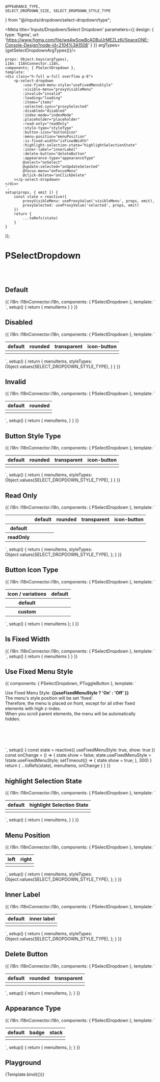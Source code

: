 


    APPEARANCE_TYPE,
    SELECT_DROPDOWN_SIZE, SELECT_DROPDOWN_STYLE_TYPE
} from "@/inputs/dropdown/select-dropdown/type";

<Meta title='Inputs/Dropdown/Select Dropdown' parameters={{
    design: {
        type: 'figma',
        url: 'https://www.figma.com/file/wq4wSowBcADBuUrMEZLz6i/SpaceONE-Console-Design?node-id=2104%3A1508'
    }
}} argTypes={getSelectDropdownArgTypes()}/>


    props: Object.keys(argTypes),
    i18n: I18nConnector.i18n,
    components: { PSelectDropdown },
    template: `
    <div class="h-full w-full overflow p-8">
        <p-select-dropdown
            :use-fixed-menu-style="useFixedMenuStyle"
            :visible-menu="proxyVisibleMenu"
            :invalid="invalid"
            :loading="loading"
            :items="items"
            :selected.sync="proxySelected"
            :disabled="disabled"
            :index-mode="indexMode"
            :placeholder="placeholder"
            :read-only="readOnly"
            :style-type="styleType"
            :button-icon="buttonIcon"
            :menu-position="menuPosition"
            :is-fixed-width="isFixedWidth"
            :highlight-selection-state="highlightSelectionState"
            :inner-label="innerLabel"
            :delete-button="deleteButton"
            :appearance-type="appearanceType"
            @select="onSelect"
            @update:selected="onUpdateSelected"
            @focus-menu="onFocusMenu"
            @click-delete="onClickDelete"
        ></p-select-dropdown>
    </div>
    `,
    setup(props, { emit }) {
        const state = reactive({
            proxyVisibleMenu: useProxyValue('visibleMenu', props, emit),
            proxySelected: useProxyValue('selected', props, emit)
        })
        return {
            ...toRefs(state)
        }
    }
});

# PSelectDropdown

<br />
<br />

## Default

<Canvas>
    <Story name="Basic" height={'300px'}>
        {{
            i18n: I18nConnector.i18n,
            components: { PSelectDropdown },
            template: `
    <div class="h-full w-full overflow">
        <p-select-dropdown :items="menuItems"></p-select-dropdown>
    </div>
    `,
            setup() {
                return {
                    menuItems
                }
            }
        }}
    </Story>
</Canvas>

## Disabled

<Canvas>
    <Story name="Disabled">
        {{
            i18n: I18nConnector.i18n,
            components: { PSelectDropdown },
            template: `
                            <table class="w-full border-separate border-spacing-1">
                                <thead>
                                    <tr>
                                        <th>default</th>
                                        <th>rounded</th>
                                        <th>transparent</th>
                                        <th>icon-button</th>
                                    </tr>
                                </thead>
                                <tbody>
                                    <tr>
                                        <th v-for="styleType in styleTypes" :key="styleType">
                                            <p-select-dropdown :items="menuItems" :styleType="styleType" class="m-2" disabled/>
                                        </th>
                                    </tr>
                                </tbody>
                            </table>
                        `,
            setup() {
                return {
                    menuItems,
                    styleTypes: Object.values(SELECT_DROPDOWN_STYLE_TYPE),
                }
            }
        }}
    </Story>
</Canvas>

## Invalid

<Canvas>
    <Story name="Invalid" height={'300px'}>
        {{
                    i18n: I18nConnector.i18n,
                    components: { PSelectDropdown },
                    template: `
                                    <table class="w-full border-separate border-spacing-1">
                                        <thead>
                                            <tr>
                                                <th>default</th>
                                                <th>rounded</th>
                                            </tr>
                                        </thead>
                                        <tbody>
                                            <tr>
                                                <th>
                                                    <p-select-dropdown :items="menuItems" class="m-2" invalid/>
                                                </th>
                                                <th>
                                                    <p-select-dropdown :items="menuItems" styleType="rounded" class="m-2" invalid/>
                                                </th>
                                            </tr>
                                        </tbody>
                                    </table>
                                `,
                    setup() {
                        return {
                            menuItems,
                        }
                    }
                }}
    </Story>
</Canvas>

## Button Style Type

<Canvas>
    <Story name="Button Style Type" height={'300px'}>
        {{
            i18n: I18nConnector.i18n,
            components: { PSelectDropdown },
            template: `
                <table class="w-full border-separate border-spacing-1">
                    <thead>
                        <tr>
                            <th>default</th>
                            <th>rounded</th>
                            <th>transparent</th>
                            <th>icon-button</th>
                        </tr>
                    </thead>
                    <tbody>
                        <tr>
                            <th v-for="styleType in styleTypes" :key="styleType">
                                <p-select-dropdown :items="menuItems" :styleType="styleType" class="m-2"/>
                            </th>
                        </tr>
                    </tbody>
                </table>
            `,
            setup() {
                return {
                    menuItems,
                    styleTypes: Object.values(SELECT_DROPDOWN_STYLE_TYPE),
                }
            }
        }}
    </Story>
</Canvas>

## Read Only

<Canvas>
    <Story name="Read Only" height={'300px'}>
        {{
            i18n: I18nConnector.i18n,
            components: { PSelectDropdown },
            template: `
                <table class="w-full border-separate border-spacing-1">
                    <thead>
                        <tr>
                            <th></th>
                            <th>default</th>
                            <th>rounded</th>
                            <th>transparent</th>
                            <th>icon-button</th>
                        </tr>
                    </thead>
                    <tbody>
                        <tr>
                            <th>default</th>
                            <th v-for="styleType in styleTypes" :key="styleType">
                                <p-select-dropdown :items="menuItems" :styleType="styleType" class="m-2 w-6/12"/>
                            </th>
                        </tr>
                        <tr>
                            <th>readOnly</th>
                            <th v-for="styleType in styleTypes" :key="styleType">
                                <p-select-dropdown read-only :items="menuItems" :styleType="styleType" class="m-2 w-6/12" />
                            </th>
                        </tr>
                    </tbody>
                </table>
            `,
            setup() {
                return {
                    menuItems,
                    styleTypes: Object.values(SELECT_DROPDOWN_STYLE_TYPE),
                };
            }
        }}
    </Story>
</Canvas>

## Button Icon Type

<Canvas>
    <Story name="Button Icon Type" height={'300px'}>
        {{
            i18n: I18nConnector.i18n,
            components: {
                PSelectDropdown
            },
            template: `
                <table class="w-5/12 border-separate border-spacing-1">
                    <thead>
                        <tr>
                            <th class="w-2/12">icon / variations</th>
                            <th>default</th>
                        </tr>
                    </thead>
                    <tbody>
                        <tr>
                            <th>default</th>
                            <th><p-select-dropdown :items="menuItems" style-type="icon-button" /></th>
                        </tr>
                        <tr>
                            <th>custom</th>
                            <th><p-select-dropdown :items="menuItems" style-type="icon-button" button-icon="ic_settings" /></th>
                        </tr>
                    </tbody>
                </table>
            `,
            setup() {
                return {
                    menuItems
                };
            }
        }}
    </Story>
</Canvas>

## Is Fixed Width

<Canvas>
    <Story name="Is Fixed Width" height={'300px'}>
        {{
            i18n: I18nConnector.i18n,
            components: { PSelectDropdown },
            template: `
                <div class="h-full w-full overflow p-8">
                    <p-select-dropdown class="w-96" :items="menuItems" is-fixed-width placeholder="long long long long long long long long long long long long long long long long long long long long long long long long long long long long long long long placeholder "></p-select-dropdown>
                </div>
            `,
            setup() {
                return {
                    menuItems
                }
            }
        }}
    </Story>
</Canvas>

## Use Fixed Menu Style

<Canvas>
    <Story name="Use Fixed Menu Style">
        {{
            components: { PSelectDropdown, PToggleButton },
            template: `
        <div class="bg-gray-100 p-8" style="height: 200px; overflow-y: auto; width: 90%;">
            <div style="height: 300px;">
                <p class="text-lg mb-5 leading-7" :class="useFixedMenuStyle ? 'text-gray-800' : 'text-gray-400'">
                    Use Fixed Menu Style: <strong> {{useFixedMenuStyle ? 'On' : 'Off' }}</strong> <p-toggle-button :value="useFixedMenuStyle" @change-toggle="onChange" /> <br/>
                    The menu's style position will be set 'fixed'.<br/>
                    Therefore, the menu is placed on front, except for all other fixed elements with high z-index.<br/>
                    When you scroll parent elements, the menu will be automatically hidden.
                </p>
                <p-select-dropdown v-if="show" :items="menuItems" :use-fixed-menu-style="useFixedMenuStyle"/>
            </div>
        </div>
`,
            setup() {
                const state = reactive({
                    useFixedMenuStyle: true,
                    show: true
                })
                const onChange = () => {
                    state.show = false;
                    state.useFixedMenuStyle = !state.useFixedMenuStyle;
                    setTimeout(() => {
                        state.show = true;
                    }, 300)
                }
                return {
                    ...toRefs(state),
                    menuItems,
                    onChange
                }
            }
        }}
    </Story>
</Canvas>

## highlight Selection State

<Canvas>
    <Story name="highlight Selection State" height={'300px'}>
        {{
                    i18n: I18nConnector.i18n,
                    components: { PSelectDropdown },
                    template: `
                                    <table class="w-full border-separate border-spacing-1">
                                        <thead>
                                            <tr>
                                                <th>default</th>
                                                <th>highlight Selection State</th>
                                            </tr>
                                        </thead>
                                        <tbody>
                                            <tr>
                                                <th>
                                                    <p-select-dropdown :items="menuItems" class="m-2" style-type="rounded" />
                                                </th>
                                                <th>
                                                    <p-select-dropdown :items="menuItems" class="m-2" style-type="rounded" highlight-selection-state :selected="[0]" index-mode />
                                                </th>
                                            </tr>
                                        </tbody>
                                    </table>
                                `,
                    setup() {
                        return {
                            menuItems,
                        }
                    }
                }}
    </Story>
</Canvas>

## Menu Position

<Canvas>
    <Story name="Menu Position" height={'300px'}>
        {{
            i18n: I18nConnector.i18n,
            components: { PSelectDropdown },
            template: `
                <table class="w-full border-separate border-spacing-1">
                    <thead>
                        <tr>
                            <th>left</th>
                            <th>right</th>
                        </tr>
                    </thead>
                    <tbody>
                        <tr>
                            <th>
                                <p-select-dropdown :items="menuItems" class="m-2 w-24"  />
                            </th>
                            <th>
                                <p-select-dropdown :items="menuItems" class="m-2 w-24" menu-position="right"/>
                            </th>
                        </tr>
                    </tbody>
                </table>
            `,
            setup() {
                return {
                    menuItems,
                    styleTypes: Object.values(SELECT_DROPDOWN_STYLE_TYPE),
                };
            }
        }}
    </Story>
</Canvas>

## Inner Label

<Canvas>
    <Story name="Inner Label" height={'300px'}>
        {{
            i18n: I18nConnector.i18n,
            components: { PSelectDropdown },
            template: `
                <table class="w-full border-separate border-spacing-1">
                    <thead>
                        <tr>
                            <th>default</th>
                            <th>inner label</th>
                        </tr>
                    </thead>
                    <tbody>
                        <tr>
                            <th>
                                <p-select-dropdown :items="menuItems" class="m-2"  />
                            </th>
                            <th>
                                <p-select-dropdown :items="menuItems" class="m-2" inner-label />
                            </th>
                        </tr>
                    </tbody>
                </table>
            `,
            setup() {
                return {
                    menuItems,
                    styleTypes: Object.values(SELECT_DROPDOWN_STYLE_TYPE),
                };
            }
        }}
    </Story>
</Canvas>

## Delete Button

<Canvas>
    <Story name="Delete Button" height={'300px'}>
        {{
            i18n: I18nConnector.i18n,
            components: { PSelectDropdown },
            template: `
                <table class="w-full border-separate border-spacing-1">
                    <thead>
                        <tr>
                            <th>default</th>
                            <th>rounded</th>
                            <th>transparent</th>
                        </tr>
                    </thead>
                    <tbody>
                        <tr>
                            <th>
                                <p-select-dropdown :items="menuItems" class="m-2 w-6/12" delete-button />
                            </th>
                            <th>
                                <p-select-dropdown :items="menuItems" styleType="rounded" class="m-2 w-6/12" delete-button />
                            </th>
                            <th>
                                <p-select-dropdown :items="menuItems" styleType="transparent" class="m-2 w-6/12" delete-button />
                            </th>
                        </tr>
                    </tbody>
                </table>
            `,
            setup() {
                return {
                    menuItems,
                };
            }
        }}
    </Story>
</Canvas>

## Appearance Type

<Canvas>
    <Story name="Appearance Type" height={'300px'}>
        {{
            i18n: I18nConnector.i18n,
            components: { PSelectDropdown },
            template: `
                <table class="w-full border-separate border-spacing-1">
                    <thead>
                        <tr>
                            <th>default</th>
                            <th>badge</th>
                            <th>stack</th>
                        </tr>
                    </thead>
                    <tbody>
                        <tr>
                            <th>
                                <p-select-dropdown :items="menuItems" class="m-2 w-24" />
                            </th>
                            <th>
                                <p-select-dropdown :items="menuItems" class="my-2 mx-auto w-48" appearance-type="badge" />
                            </th>
                            <th>
                                <p-select-dropdown :items="menuItems" class="my-2 mx-auto w-auto" appearance-type="stack" />
                            </th>
                        </tr>
                    </tbody>
                </table>
            `,
            setup() {
                return {
                    menuItems,
                };
            }
        }}
    </Story>
</Canvas>

## Playground

<Canvas>
    <Story name="Playground">
        {Template.bind({})}
    </Story>
</Canvas>

<ArgsTable story="Playground"/>
